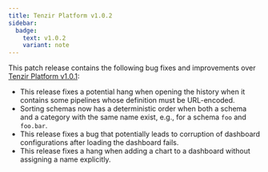```yaml
---
title: Tenzir Platform v1.0.2
sidebar:
  badge:
    text: v1.0.2
    variant: note
---
```


This patch release contains the following bug fixes and improvements over
[Tenzir Platform
v1.0.1](https://github.com/tenzir/platform/releases/tag/v1.0.1):

- This release fixes a potential hang when opening the history when it
  contains some pipelines whose definition must be URL-encoded.
- Sorting schemas now has a deterministic order when both a schema and a
  category with the same name exist, e.g., for a schema `foo` and `foo.bar`.
- This release fixes a bug that potentially leads to corruption of dashboard
  configurations after loading the dashboard fails.
- This release fixes a hang when adding a chart to a dashboard without
  assigning a name explicitly.
